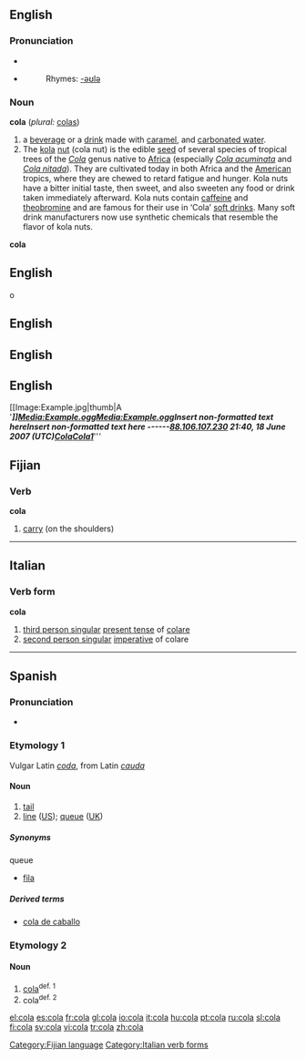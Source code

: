 ==English==
===Pronunciation===
*{{IPA|/ˈkolə/}}
*{{SAMPA|/'ko-la/}}
*:Rhymes: [[Rhymes:English:-əʊlə|-əʊlə]]

===Noun===
'''cola''' (''plural:'' [[colas]])

# a [[beverage]] or a [[drink#Noun|drink]] made with [[caramel]], and [[carbonated water]].
# The [[kola]] [[nut]] (cola nut) is the edible [[seed]] of several species of tropical trees of the ''[[Cola]]'' genus native to [[Africa]] (especially ''[[Cola acuminata]]'' and ''[[Cola nitada]]''). They are cultivated today in both Africa and the [[America|American]] tropics, where they are chewed to retard fatigue and hunger. Kola nuts have a bitter initial taste, then sweet, and also sweeten any food or drink taken immediately afterward. Kola nuts contain [[caffeine]] and [[theobromine]] and are famous for their use in ‘Cola’ [[soft drink]]s. Many soft drink manufacturers now use synthetic chemicals that resemble the flavor of kola nuts.

'''cola'''
== English ==
o
== English ==
== English ==
== English ==[[Image:Example.jpg|thumb|A '''''']][[Media:Example.ogg]][[Media:Example.ogg]]<nowiki>Insert non-formatted text here</nowiki><nowiki>Insert non-formatted text here</nowiki>
------[[User:88.106.107.230|88.106.107.230]] 21:40, 18 June 2007 (UTC)[[#English|Cola]][[#English|Cola]][http://]''[[]]''''[[]]''''[[]]''

==Fijian==
===Verb===
'''cola'''

#[[carry]] (on the shoulders)

[[Category:Fijian language]]

----

==Italian==

===Verb form===
'''cola'''

# [[third person singular]]  [[present tense]] of [[colare]]
# [[second person singular]] [[imperative]] of colare

[[Category:Italian verb forms]]

----

==Spanish==

===Pronunciation===
*{{IPA|/ˈkola/}}

===Etymology 1===
Vulgar Latin ''[[coda]]'', from Latin ''[[cauda]]''

====Noun====
{{es-noun-f}}

# [[tail]]
# [[line#Noun|line]] ([[w:American English|US]]); [[queue]] ([[w:British English|UK]])

=====Synonyms=====
;queue
*[[fila]] {{f}}

=====Derived terms=====
*[[cola de caballo]] {{f}}

===Etymology 2===

====Noun====
{{es-noun-f}}

#[[cola#English|cola]]<sup>def. 1</sup>
#cola<sup>def. 2</sup>

[[el:cola]]
[[es:cola]]
[[fr:cola]]
[[gl:cola]]
[[io:cola]]
[[it:cola]]
[[hu:cola]]
[[pt:cola]]
[[ru:cola]]
[[sl:cola]]
[[fi:cola]]
[[sv:cola]]
[[vi:cola]]
[[tr:cola]]
[[zh:cola]]